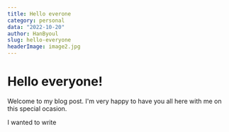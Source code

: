 ```yaml
---
title: Hello everone
category: personal
data: "2022-10-20"
author: HanByoul
slug: hello-everyone
headerImage: image2.jpg
---
```


# Hello everyone!

Welcome to my blog post. I'm very happy to have you all here with me on this
special ocasion.

I wanted to write
